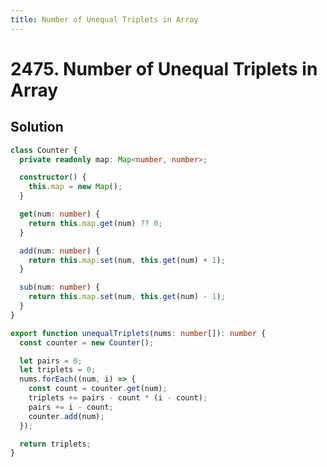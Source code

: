 ```yaml
---
title: Number of Unequal Triplets in Array
---
```


# 2475. Number of Unequal Triplets in Array

## Solution

```typescript filename="solution.ts" copy
class Counter {
  private readonly map: Map<number, number>;

  constructor() {
    this.map = new Map();
  }

  get(num: number) {
    return this.map.get(num) ?? 0;
  }

  add(num: number) {
    return this.map.set(num, this.get(num) + 1);
  }

  sub(num: number) {
    return this.map.set(num, this.get(num) - 1);
  }
}

export function unequalTriplets(nums: number[]): number {
  const counter = new Counter();

  let pairs = 0;
  let triplets = 0;
  nums.forEach((num, i) => {
    const count = counter.get(num);
    triplets += pairs - count * (i - count);
    pairs += i - count;
    counter.add(num);
  });

  return triplets;
}
```

<ProblemLink
  codingSite="leetcode"
  href="https://leetcode.com/problems/number-of-unequal-triplets-in-array"
  title="Number of Unequal Triplets in Array"
/>
